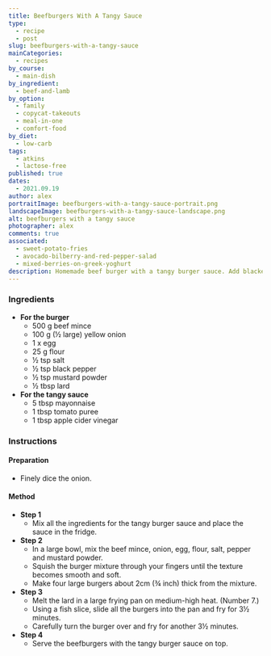 ```yaml
---
title: Beefburgers With A Tangy Sauce
type:
  - recipe
  - post
slug: beefburgers-with-a-tangy-sauce
mainCategories:
  - recipes
by_course:
  - main-dish
by_ingredient:
  - beef-and-lamb
by_option:
  - family
  - copycat-takeouts
  - meal-in-one
  - comfort-food
by_diet:
  - low-carb
tags:
  - atkins
  - lactose-free
published: true
dates:
  - 2021.09.19
author: alex
portraitImage: beefburgers-with-a-tangy-sauce-portrait.png
landscapeImage: beefburgers-with-a-tangy-sauce-landscape.png
alt: beefburgers with a tangy sauce
photographer: alex
comments: true
associated:
  - sweet-potato-fries
  - avocado-bilberry-and-red-pepper-salad
  - mixed-berries-on-greek-yoghurt
description: Homemade beef burger with a tangy burger sauce. Add blackened onions, tomato, lettuce and bread choice.
---
```


<Ingredients>

### Ingredients

- **For the burger**
  - 500 g beef mince
  - 100 g (½ large) yellow onion
  - 1 x egg
  - 25 g flour
  - ½ tsp salt
  - ½ tsp black pepper
  - ½ tsp mustard powder
  - ½ tbsp lard
- **For the tangy sauce**
  - 5 tbsp mayonnaise
  - 1 tbsp tomato puree
  - 1 tbsp apple cider vinegar

</Ingredients>

<Instructions>

### Instructions

#### Preparation

- Finely dice the onion.

#### Method

- **Step 1**
  - Mix all the ingredients for the tangy burger sauce and place the sauce in the fridge.
- **Step 2**
  - In a large bowl, mix the beef mince, onion, egg, flour, salt, pepper and mustard powder.
  - Squish the burger mixture through your fingers until the texture becomes smooth and soft.
  - Make four large burgers about 2cm (¾ inch) thick from the mixture.
- **Step 3**
  - Melt the lard in a large frying pan on medium-high heat. (Number 7.)
  - Using a fish slice, slide all the burgers into the pan and fry for 3½ minutes.
  - Carefully turn the burger over and fry for another 3½ minutes.
- **Step 4**
  - Serve the beefburgers with the tangy burger sauce on top.

</Instructions>
